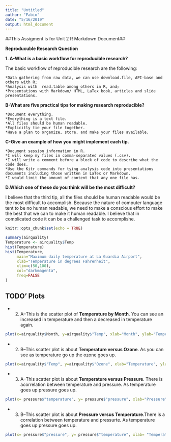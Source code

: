 ```yaml
---
title: "Untitled"
author: "Fabio"
date: "5/16/2019"
output: html_document
---
```

##This Assigment is for Unit 2 R Markdown Document##

**Reproducuble Research Question**

**1.	A-What is a basic workflow for reproducible research?**


  The basic workflow of reproducible research are the following:
  
  
    *Data gathering from raw data, we can use download.file, API-base and others with R;
    *Analysis with  read.table among others in R, and;
    *Presentations with Markdown/ HTML, LaTex book, articles and slide presentations.


**B-What are five practical tips for making research reproducible?**


    *Document everything.
    *Everything is a text file.
    *All files should be human readable.
    *Explicitly tie your file together.
    *Have a plan to organize, store, and make your files available. 


**C-Give an example of how you might implement each tip.**
	
    *Document session information in R.
    *I will keep my files in comma-separated values (.csv).
    *I will write a comment before a block of code to describe what the code does. 
    *Use the Kitr commands for tying analysis code into presentations documents including those written in LaTex or Markdown.
    *I would limit the amount of content that any one file has.
    
    
**D.Which one of these do you think will be the most difficult?**
	
	
  I believe that the third tip, all the files should be human readable would be the most difficult to accomplish.  Because the nature of computer language tent to be no human readable, we need to make a conscious effort to make the best that we can to make it human readable. I believe that in complicated code it can be a challenged task to accomplishe.

```r
knitr::opts_chunk$set(echo = TRUE)
```


```r
summary(airquality)
Temperature <- airquality$Temp
hist(Temperature)
hist(Temperature,
     main="Maximum daily temperature at La Guardia Airport",
     xlab="Temperature in degrees Fahrenheit",
     xlim=c(50,100),
     col="darkmagenta",
     freq=FALSE
)
```

## TODO' Plots


* 2) A--This is the scatter plot of **Temperature by Month**. You can see an increased 
 in temperature and then a decreased in temperature again.
 

```r
plot(x=airquality$Month, y=airquality$"Temp", xlab="Month", ylab="Temperature", main="Temperature by Month")


```

* 2) B--This scatter plot is about **Temperature versus Ozone**. As you can see as temperature go up the ozone goes up.

```r
plot(x=airquality$"Temp", y=airquality$"Ozone", xlab="Temperature", ylab="Ozone", main="Temperature vs Ozone")

```

* 3) A--This scatter plot is about **Temperature versus Pressure**. There is acorrelation between temperature and pressure. As temperature goes up pressure goes up.
   
```r
plot(x= pressure$"temperature", y= pressure$"pressure", xlab="Pressure", ylab="Temp", main="Temperature vs Pressure")

```

* 3) B--This scatter plot is about **Pressure versus Temperature**.There is a correlation between temperature and pressurte. As temperature goes up pressure goes up.
```r
plot(x= pressure$"pressure", y= pressure$"temperature", xlab= "Temperature",ylab= "Pressure", main= "Pressure vs Temperature")
```